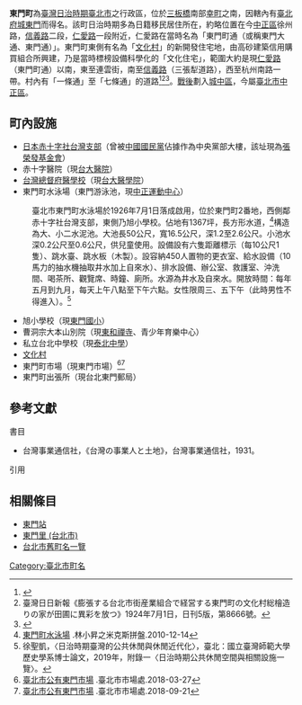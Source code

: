 {{japanese|japanese=東門町|kana=とうもんちょう|romaji=Tōmonchō}}
'''東門町'''為[[臺灣|臺灣]][[臺灣日治時期|日治時期]][[臺北市_(州轄市)|臺北市]]之行政區，位於[[三板橋|三板橋]]南部[[幸町|幸町]]之南，因轄內有[[臺北府城東門|臺北府城東門]]而得名。該町日治時期多為日籍移民居住所在，約略位置在今[[中正區_(臺北市)|中正區]]徐州路，[[信義路_(臺北市)|信義路]]二段，[[仁愛路_(臺北市)|仁愛路]]一段附近，仁愛路在當時名為「東門町通（或稱東門大通、東門通）」。東門町東側有名為「[[文化村_(台北市)|文化村]]」的新開發住宅地，由高砂建築信用購買組合所興建，乃是當時標榜設備科學化的「文化住宅」，範圍大約是現[[仁愛路_(臺北市)|仁愛路]]（東門町通）以南，東至連雲街，南至[[信義路_(台北市)|信義路]]（三張犁道路），西至杭州南路一帶。村內有「一條通」至「七條通」的道路<ref>{{Cite web |url=http://www.ntl.edu.tw/public/ntl/4216/%E7%8E%8B%E6%85%A7%E7%91%9C%E5%85%A8%E6%96%87.pdf |title=王慧瑜《日治時期臺北地區日本人的物質生活(1895-1937)》台灣師範大學臺灣史研究所 2010年 |access-date=2015-11-13 |archive-url=https://web.archive.org/web/20151117023106/http://www.ntl.edu.tw/public/ntl/4216/%E7%8E%8B%E6%85%A7%E7%91%9C%E5%85%A8%E6%96%87.pdf |archive-date=2015-11-17 |dead-url=yes }}</ref><ref>臺灣日日新報《膨張する台北市街産業組合で経営する東門町の文化村総檜造りの家が田圃に異彩を放つ》1924年7月1日，日刊5版，第8666號。</ref><ref>{{Cite web |url=http://webgis.sinica.edu.tw/map_irrigation/Canal_D02.html |title=《瑠公圳水利組合區域圖》 |access-date=2015-11-13 |archive-date=2018-03-12 |archive-url=https://web.archive.org/web/20180312103616/http://webgis.sinica.edu.tw/map_irrigation/Canal_D02.html |dead-url=no }}</ref>。[[臺灣戰後時期|戰後]]劃入[[城中區_(臺北市)|城中區]]，今屬[[臺北市|臺北市]][[中正區_(臺北市)|中正區]]。

==町內設施==
{{Infobox retail market
| retail_market_name = 東門市場
| image              = 
| image_width        = 
| caption            = 
| location           = {{TWN}}[[臺北市|臺北市]][[中正區_(臺北市)|中正區]]
| coordinates        = 
| address            = [[信義路_(臺北市)|信義路]]二段81號 (02)2321-8209 
| opening_date       = {{Start date and age|1928}}
| closing_date       = 
| developer          = 
| manager            = 攤商自治會會長或經營主體：潘愛玉
| owner              = 
| architect          = 
| environment_type   = 
| goods_sold         = 各項生鮮及日用品<br>以黃牛肉、活海鮮、各式水餃聞名
| normal_market_days = 週一休市（上午7時至下午3時）
| number_of_tenants  = 
| floor_area         = 
| parking            = 
| website            = 
| belowstyle         = text-align:left
| footnotes          = '''信義金山南路口'''—0東、20、204、204(區間)、22、22(區間車)、237、38、670、671、信義幹線、信義幹線(副線)、信義幹線
}}
{{Infobox retail market
| retail_market_name = 東門外市場
| image              = 
| image_width        = 
| caption            = 
| location           = {{TWN}}[[臺北市|臺北市]][[中正區_(臺北市)|中正區]]
| coordinates        = 
| address            = [[金山南路|金山南路]]一段110巷
| opening_date       = 
| closing_date       = 
| developer          = 
| manager            = 攤商自治會會長或經營主體：李明輝
| owner              = 
| architect          = 
| environment_type   = 
| goods_sold         = 以雜貨、生鮮魚肉、蔬果為主
| normal_market_days = 無休市（上午5時至晚上9時）
| number_of_tenants  = 
| floor_area         = 
| parking            = 
| website            = 
| belowstyle         = text-align:left
| footnotes          = {{淡水信義線}}[[東門站_(台北市)|東門站]]步行約3分鐘
}}
*[[日本赤十字社|日本赤十字社]][[日本赤十字社台灣支部|台灣支部]]（曾被[[中國國民黨|中國國民黨]]佔據作為中央黨部大樓，該址現為[[張榮發基金會|張榮發基金會]]）
*赤十字醫院（現[[台大醫院|台大醫院]]）
*[[台灣總督府醫學校|台灣總督府醫學校]]（現[[台大醫學院|台大醫學院]]）
*東門町水泳場（東門游泳池，現[[中正運動中心|中正運動中心]]）
:臺北市東門町水泳場於1926年7月1日落成啟用，位於東門町2番地，西側鄰赤十字社台灣支部，東側乃旭小學校。佔地有1367坪，長方形水道，<ref>[http://linchunsheng.blogspot.tw/2010/12/blog-post_14.html  東門町水泳場] {{Wayback|url=http://linchunsheng.blogspot.tw/2010/12/blog-post_14.html |date=20151117024228 }}.林小昇之米克斯拼盤.2010-12-14</ref>構造為大、小二水泥池。大池長50公尺，寬16.5公尺，深1.2至2.6公尺。小池水深0.2公尺至0.6公尺，供兒童使用。設備設有六隻距離標示（每10公尺1隻）、跳水臺、跳水板（木製）。設容納450人置物的更衣室、給水設備（10馬力的抽水機抽取井水加上自來水）、排水設備、辦公室、救護室、沖洗間、喝茶所、觀覽席、時鐘、廁所。水源為井水及自來水。開放時間：每年五月到九月，每天上午八點至下午六點。女性限周三、五下午（此時男性不得進入）。<ref>徐聖凱，〈日治時期臺灣的公共休閒與休閒近代化〉，臺北：國立臺灣師範大學歷史學系博士論文，2019年，附錄一〈日治時期公共休閒空間與相關設施一覽〉。</ref>
*旭小學校（現[[臺北市中正區東門國民小學|東門國小]]）
*曹洞宗大本山別院（現[[東和禪寺|東和禪寺]]、青少年育樂中心）
*私立台北中學校（現[[泰北中學|泰北中學]]）
*[[文化村_(臺北市)|文化村]]
*東門町市場（現東門市場）<ref>[https://www.gov.taipei/News_Content.aspx?n=9F394A83D9DF4A19&sms=70D42B01046FC56C&s=A5088258BEFFBCAE 臺北市公有東門市場] {{Wayback|url=https://www.gov.taipei/News_Content.aspx?n=9F394A83D9DF4A19&sms=70D42B01046FC56C&s=A5088258BEFFBCAE |date=20210709184929 }}.臺北市市場處.2018-03-27</ref><ref>[https://www.tcma.gov.taipei/News_Content.aspx?n=1A4C7120ABFD0F9F&sms=26C5BF03E7963F4E&s=1AE542645ED0222D 臺北市公有東門市場] {{Wayback|url=https://www.tcma.gov.taipei/News_Content.aspx?n=1A4C7120ABFD0F9F&sms=26C5BF03E7963F4E&s=1AE542645ED0222D |date=20210711072842 }}.臺北市市場處.2018-09-21</ref>
*東門町出張所（現台北東門郵局）

==參考文獻==
;書目
* 台灣事業通信社，《台灣の事業人と土地》，台灣事業通信社，1931。
;引用
{{reflist|}}
==相關條目==
*[[東門站_(台北市)|東門站]]
*[[東門里_(台北市)|東門里 (台北市)]]
*[[台北市舊町名一覽|台北市舊町名一覽]]

{{台北市舊町名}}

[[Category:臺北市町名|Category:臺北市町名]]